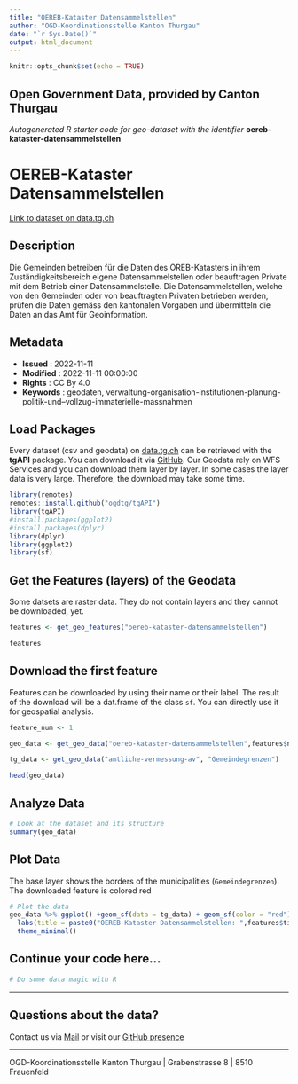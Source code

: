 ```yaml
---
title: "OEREB-Kataster Datensammelstellen"
author: "OGD-Koordinationsstelle Kanton Thurgau"
date: "`r Sys.Date()`"
output: html_document
---
```


```r
knitr::opts_chunk$set(echo = TRUE)
```

## Open Government Data, provided by **Canton Thurgau**
*Autogenerated R starter code for geo-dataset with the identifier* **oereb-kataster-datensammelstellen**


# **OEREB-Kataster Datensammelstellen**

[Link to dataset on data.tg.ch](https://data.tg.ch/explore/dataset/oereb-kataster-datensammelstellen/information/)

## Description

Die Gemeinden betreiben für die Daten des ÖREB-Katasters in ihrem Zuständigkeitsbereich eigene Datensammelstellen oder beauftragen Private mit dem Betrieb einer Datensammelstelle. Die Datensammelstellen, welche von den Gemeinden oder von beauftragten Privaten betrieben werden, prüfen die Daten gemäss den kantonalen Vorgaben und übermitteln die Daten an das Amt für Geoinformation.

## Metadata

- **Issued**                   : 2022-11-11
- **Modified**                 : 2022-11-11 00:00:00
- **Rights**                   : CC By 4.0
- **Keywords**                 : geodaten, verwaltung-organisation-institutionen-planung-politik-und--vollzug-immaterielle-massnahmen

## Load Packages

Every dataset (csv and geodata) on [data.tg.ch](https://data.tg.ch/pages/start/) can be retrieved with the **tgAPI** package. You can download it via [GitHub](https://github.com/ogdtg/tgAPI). Our Geodata rely on WFS Services and you can download them layer by layer. In some cases the layer data is very large. Therefore, the download may take some time.

```r
library(remotes)
remotes::install.github("ogdtg/tgAPI")
library(tgAPI)
#install.packages(ggplot2)
#install.packages(dplyr)
library(dplyr)
library(ggplot2)
library(sf)

```


## Get the Features (layers) of the Geodata

Some datsets are raster data. They do not contain layers and they cannot be downloaded, yet.

```r
features <- get_geo_features("oereb-kataster-datensammelstellen")

features
```


## Download the first feature

Features can be downloaded by using their name or their label. The result of the download will be a dat.frame of the class `sf`. You can directly use it for geospatial analysis.

```r

feature_num <- 1

geo_data <- get_geo_data("oereb-kataster-datensammelstellen",features$name[feature_num])

tg_data <- get_geo_data("amtliche-vermessung-av", "Gemeindegrenzen")

head(geo_data)
```


## Analyze Data

```r

# Look at the dataset and its structure
summary(geo_data)

```


## Plot Data

The base layer shows the borders of the municipalities (`Gemeindegrenzen`). The downloaded feature is colored red

```r

# Plot the data
geo_data %>% ggplot() +geom_sf(data = tg_data) + geom_sf(color = "red") +
  labs(title = paste0("OEREB-Kataster Datensammelstellen: ",features$title[feature_num])) +
  theme_minimal()

```


## Continue your code here...


```r
# Do some data magic with R
```

------------------------------------------------------------------------

## Questions about the data?

Contact us via [Mail](mailto:ogd@tg.ch) or visit our [GitHub presence](https://github.com/ogdtg)


------------------------------------------------------------------------

OGD-Koordinationsstelle Kanton Thurgau | Grabenstrasse 8 | 8510 Frauenfeld
